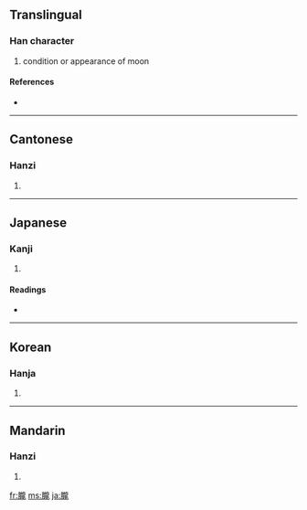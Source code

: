 {{see|胧}}
==Translingual==

===Han character===
{{Han char|rn=74|rad=月|as=16|sn=20|four=7121<sub>1</sub>|canj=月卜月心 (BYBP)}}

# condition or appearance of moon

====References====
* {{Han ref|kx=0507.040|dkj=14411|dj=0888.090|hdz=32124.130|uh=6727|ud=26407|bh=C467|bd=50279}}

----

==Cantonese==

===Hanzi===
{{yue-hanzi|jyut=|y=lung4}}

# {{defn|Cantonese}}

----

==Japanese==

===Kanji===
{{ja-kanji|grade=|rs=月16}}

# {{defn|Japanese}}

====Readings====
* {{ja-readings|on=[[ろう]] (rō)|kun=[[おぼろ]] (oboro)}}

----

==Korean==

===Hanja===
{{ko-hanja|hangeul=롱>농|eumhun=|rv=rong>nong|mr=rong>nong|y=long>nong}}

# {{defn|Korean}}

----

==Mandarin==

===Hanzi===
{{cmn-hanzi|sim=胧|pin=[[lóng]] ([[long2]])|wg=lung<sup>2</sup>}}

# {{defn|Mandarin}}

[[fr:朧]]
[[ms:朧]]
[[ja:朧]]